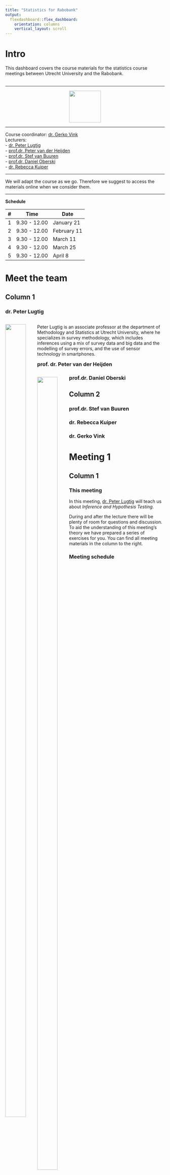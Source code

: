 ```yaml
---
title: "Statistics for Rabobank"
output: 
  flexdashboard::flex_dashboard:
    orientation: columns
    vertical_layout: scroll
---
```


# Intro {.sidebar}

This dashboard covers the course materials for the statistics course meetings between Utrecht University and the Rabobank. 
<br> <br>

---

<center>
<a href='https://www.rabobank.com/en/images/rabobank-logo68x80.jpg'><img src='img/rabo.png' height="100" /></a>
</center>

---

Course coordinator: [dr. Gerko Vink](https://www.gerkovink.com) <br>
Lecturers: <br>
- [dr. Peter Lugtig](https://www.peterlugtig.com) <br>
- [prof.dr. Peter van der Heijden](https://www.uu.nl/medewerkers/pgmvanderheijden) <br>
- [prof.dr. Stef van Buuren](https://stefvanbuuren.name) <br>
- [prof.dr. Daniel Oberski](https://daob.nl/) <br>
- [dr. Rebecca Kuiper](https://www.uu.nl/medewerkers/rmkuiper) <br>

---

We will adapt the course as we go. Therefore we suggest to access the materials online when we consider them. 

---

**Schedule** <br>

| # | Time         | Date        |
|---|--------------|-------------|
| 1 | 9.30 - 12.00 | January 21  |
| 2 | 9.30 - 12.00 | February 11 |
| 3 | 9.30 - 12.00 | March 11    |
| 4 | 9.30 - 12.00 | March 25    |
| 5 | 9.30 - 12.00 | April 8     |


# Meet the team

## Column 1

### dr. Peter Lugtig
<div style="float: left; width: 20%;">
![](img/peterL.jpg){width=80%}
</div>
<div style="float: left; width: 80%;">
Peter Lugtig is an associate professor at the department of Methodology and Statistics at Utrecht University, where he specializes in survey methodology, which includes inferences using a mix of survey data and big data and the modelling of survey errors, and the use of sensor technology in smartphones.
</div>


### prof. dr. Peter van der Heijden
<div style="float: left; width: 20%;">
![](img/peter.jpeg){width=80%}
</div>
<div style="float: left; width: 80%;">
Peter van der Heijden has a chair in statistics for the behavioural and social sciences.
His research concerns linkage of registers, population size estimation, randomized response, estimating fraud, and models for the analysis of categorical data. For a variety of Dutch ministries he has carried out contract research in these areas.
</div>


### prof.dr. Daniel Oberski
<div style="float: left; width: 20%;">
![](img/daniel.jpg){width=80%}
</div>
<div style="float: left; width: 80%;">
Daniel Oberski is full professor of health and social data science, with a joint appointment at Utrecht University’s Department of Methodology & Statistics, and the department of Biostatistics and Data Science at the Julius Center, University Medical Center Utrecht (UMCU). His research focuses on data science methodology, in particular the problem of measurement in the social and health sciences. 
</div>


## Column 2 

### prof.dr. Stef van Buuren
<div style="float: left; width: 20%;">
![](img/stef.jpg){width=80%}
</div>
<div style="float: left; width: 80%;">
Stef van Buuren is Professor of Statistical Analysis of Incomplete Data at the University of Utrecht and Principal Scientist at the Netherlands Organisation for Applied Scientific Research TNO in Leiden. His interests include the analysis of incomplete data, child growth and development, computational statistics, measurement and individual causal effects.
</div>



### dr. Rebecca Kuiper
<div style="float: left; width: 20%;">
![](img/rebecca.jpeg){width=83%}
</div>
<div style="float: left; width: 80%;">
Rebecca Kuiper is an assistant professor at the Department of Methods and Statistics at University Utrecht. I am passionate about doing research in the field of (bio)statistics & psychometrics and behavioural & social sciences
</div>



### dr. Gerko Vink
<div style="float: left; width: 20%;">
![](img/gerko.png){width=80%}
</div>
<div style="float: left; width: 80%;">
Gerko Vink is a statistician masquerading as a data scientist with a passion for educating people. He has an interest in new developments concerning the presentation of data, results and knowledge. His work focuses on problems where not all data is available (some left in the dark), privacy, computational evaluation and programming. He works as an associate professor at Utrecht University
</div>



# Meeting 1

## Column 1

### This meeting
In this meeting, [dr. Peter Lugtig](https://www.peterlugtig.com)
will teach us about *Inference and Hypothesis Testing*. <br>

During and after the lecture there will be plenty of room for questions and discussion. To aid the understanding of this meeting's theory we have prepared a series of exercises for you. You can find all meeting materials in the column to the right. 

### Meeting schedule
| When?  |      | What?      |
|:--------|:-------|:-------------|
| 09.30 | 09.45  | Introduction |
| 09.45 | 11.15  | Lecture |
| 11.15 | 11.30  | Discussion |
| 11.30 | 12.00  | Set up for next meeting |

We will reserve plenty of room for breaks. 

### Other useful links
Please find here any useful links relating to this meeting's materials

## Column 2

### Lecture slides
Please find the lecture slides and relevant materials below:

- Slides on [Inference and Hypothesis testing]()

### Exercises in JASP
[JASP](https://jasp-stats.org) is an open-source statistics processor aimed at provinding an easy to use intuitive interface for standard analysis procedures. If you have little experience with statistics and programming, we recommend following the exercises in JASP. 

- [JASP exercises for meeting 1]()

If you have questions about the exercises, please contact [Gerko Vink](mailto::G.Vink@uu.nl)

### Exercises in `R`
[`R`](https://www.r-project.org) is a free software environment that serves as the de facto standard for statistical computing and graphics. If you have experience with statistics and programming, we recommend following the exercises in `R`. 

- [R exercises for meeting 1]()

If you have questions about the exercises, please contact [Gerko Vink](mailto::G.Vink@uu.nl)

**Other useful links for the `R` exercises: **

- For those that are not yet familiar with `R`, Gerko Vink has developed [this course including video walkthroughs](https://www.gerkovink.com/prepR/#exercises) aimed at getting participants jump-started with scripting in `R`. 
- [The tidyverse style guide](https://style.tidyverse.org)


